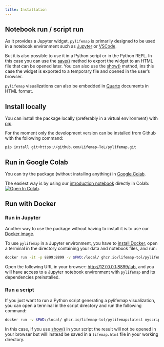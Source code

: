 ```yaml
---
title: Installation
---
```


## Notebook run / script run

As it provides a Jupyter widget, `pylifemap` is primarily designed to be used in a notebook environment such as [Jupyter](https://jupyter.org) or [VSCode](https://code.visualstudio.com/docs/datascience/jupyter-notebooks). 

But it is also possible to use it in a Python script or in the Python REPL. In this case you can use the [save()](`~pylifemap.Lifemap.save`) method to export the widget to an HTML file that can be opened later. You can also use the [show()](`~pylifemap.Lifemap.show`) method, ins this case the widget is exported to a temporary file and opened in the user's browser.

::: {.callout-note}
`pylifemap` visualizations can also be embedded in [Quarto](https://quarto.org) documents in HTML format.
:::

## Install locally

You can install the package locally (preferably in a virtual environment) with [pip](https://pypi.org/project/pip/).

For the moment only the development version can be installed from Github with the following command:

```shell
pip install git+https://github.com/Lifemap-ToL/pylifemap.git
```

## Run in Google Colab

You can try the package (without installing anything) in [Google Colab](https://colab.research.google.com/).

The easiest way is by using our [introduction notebook](https://colab.research.google.com/github/Lifemap-ToL/pylifemap/blob/master/notebooks/introduction.ipynb) directly in Colab: [![Open In Colab](https://colab.research.google.com/assets/colab-badge.svg)](https://colab.research.google.com/github/Lifemap-ToL/pylifemap/blob/master/notebooks/introduction.ipynb).


## Run with Docker

### Run in Jupyter

Another way to use the package without having to install it is to use our [Docker image](https://github.com/Lifemap-ToL/pylifemap/pkgs/container/pylifemap).

To use `pylifemap` in a Jupyter environment, you have to [install Docker](https://docs.docker.com/engine/install/), open a terminal in the directory containing your data and notebook files, and run:

```sh
docker run -it -p 8899:8899 -v $PWD:/local/ ghcr.io/lifemap-tol/pylifemap:latest
```

Open the following URL in your browser: <http://127.0.0.1:8899/lab>, and you will have access to a Jupyter notebook environment with `pylifemap` and its dependencies preinstalled.

### Run a script

If you just want to run a Python script generating a pylifemap visualization, you can open a terminal in the script directory and run the following command:

```sh
docker run -v $PWD:/local/ ghcr.io/lifemap-tol/pylifemap:latest myscript.py
```

In this case, if you use [show()](`~pylifemap.Lifemap.show`) in your script the result will not be opened in your browser but will instead be saved in a `lifemap.html` file in your working directory.